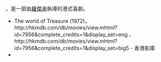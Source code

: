 {{多個問題|
{{refimprove|time=2016-07-04T02:57:33+00:00}}
{{Unreferenced |time=2011-01-29T15:09:14+00:00 }}
{{expand|time=2015-07-02T07:20:58+00:00}}
}}
{{Infobox Film
| name =富貴人間
| original_name = ''{{lang|en|The world of Treasure}}''
| image =
| caption = 
| director = [[羅傑承|羅傑承]]
| producer =[[李浩泰|李浩泰]]<br />[[黃少雄|黃少雄]]
| writer = [[吳浩華|吳浩華]]<br />[[盧文生|盧文生]]<br />[[郭偉鐘|郭偉鐘]]<br />[[永高創作室|永高創作室]]
| starring =[[許冠文|許冠文]]<br />[[軟硬天師|軟硬天師]]<br />[[陳加玲|陳加玲]]<br />[[黃秋生|黃秋生]]<br />[[羅家英|羅家英]]<br />[[陳秀雯|陳秀雯]]<br />[[苑瓊丹|苑瓊丹]]
| music = [[韋以良|韋以良]]<br />[[劉以達|劉以達]]
| cinematography =[[黃文雲|黃文雲]]
| editing = 
| production_company =[[永高電影有限公司|永高電影有限公司]]
| distributor =[[新一代_(香港)|新一代 (香港)]]
| released = {{HKG-1959}}　{{film date|1995|}}
| runtime = 96分鐘
| country = {{英屬香港電影}}
| language = 粵語
| budget = 
| gross = HK$ 7,622,045
| amg_id = 
| imdb_id = 
}}
{{engname|《富貴人間》|''The world of Treasure''}}，是一部由[[羅傑承|羅傑承]]執導的港式喜劇。

*The world of Treasure (1972)，http://hkmdb.com/db/movies/view.mhtml?id=7956&complete_credits=1&display_set=eng {{Wayback|url=http://hkmdb.com/db/movies/view.mhtml?id=7956&complete_credits=1&display_set=eng |date=20201127183156 }}、http://hkmdb.com/db/movies/view.mhtml?id=7956&complete_credits=1&display_set=big5 {{Wayback|url=http://hkmdb.com/db/movies/view.mhtml?id=7956&complete_credits=1&display_set=big5 |date=20201127190517 }} - 香港影庫
*{{imdb title|0134658}}
{{廖啟智}}
{{許冠文}}